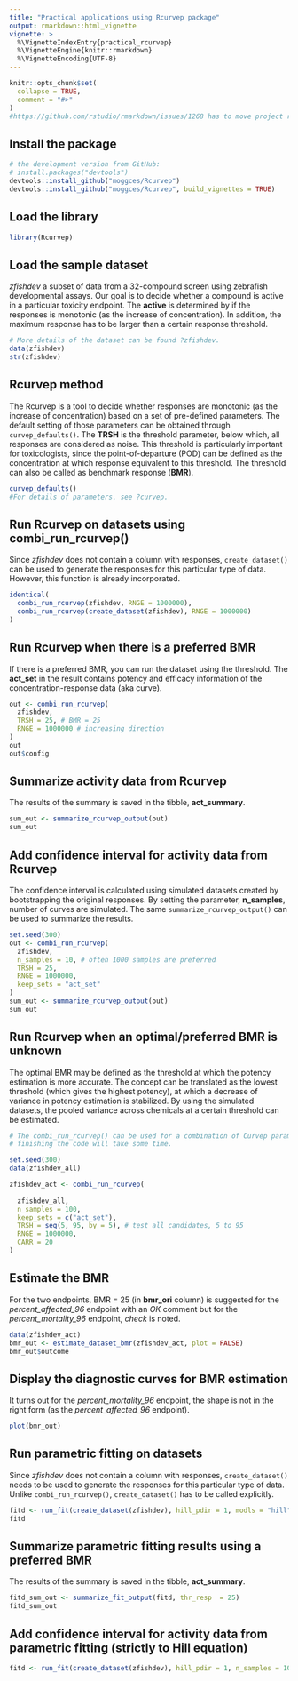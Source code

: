 ```yaml
---
title: "Practical applications using Rcurvep package"
output: rmarkdown::html_vignette
vignette: >
  %\VignetteIndexEntry{practical_rcurvep}
  %\VignetteEngine{knitr::rmarkdown}
  %\VignetteEncoding{UTF-8}
---
```


```r
knitr::opts_chunk$set(
  collapse = TRUE,
  comment = "#>"
)
#https://github.com/rstudio/rmarkdown/issues/1268 has to move project rmd_knit_tem
```

## Install the package

```r
# the development version from GitHub:
# install.packages("devtools")
devtools::install_github("moggces/Rcurvep")
devtools::install_github("moggces/Rcurvep", build_vignettes = TRUE)
```


## Load the library


```r
library(Rcurvep)
```

## Load the sample dataset

*zfishdev* a subset of data from a 32-compound screen using zebrafish developmental assays. 
Our goal is to decide whether a compound is active in a particular toxicity endpoint. 
The **active** is determined by if the responses is monotonic (as the increase of concentration). In addition, the maximum response has to be larger than a certain response threshold. 

```r
# More details of the dataset can be found ?zfishdev.
data(zfishdev) 
str(zfishdev)
```

## Rcurvep method

The Rcurvep is a tool to decide whether responses are monotonic (as the increase of concentration) based on a set of pre-defined parameters. The default setting of those parameters can be obtained through `curvep_defaults()`. The **TRSH** is the threshold parameter, below which, all responses are considered as noise. This threshold is particularly important for toxicologists, since the point-of-departure (POD) can be defined as the concentration at which response equivalent to this threshold. The threshold can also be called as benchmark response (**BMR**).


```r
curvep_defaults()
#For details of parameters, see ?curvep.

```

## Run Rcurvep on datasets using combi_run_rcurvep()

Since *zfishdev* does not contain a column with responses, `create_dataset()` can be used to generate the responses for this particular type of data. However, this function is already incorporated.

```r
identical(
  combi_run_rcurvep(zfishdev, RNGE = 1000000),
  combi_run_rcurvep(create_dataset(zfishdev), RNGE = 1000000)
)
```

## Run Rcurvep when there is a preferred BMR

If there is a preferred BMR, you can run the dataset using the threshold. The **act_set** in the result contains potency and efficacy information of the concentration-response data (aka curve). 

```r
out <- combi_run_rcurvep(
  zfishdev,
  TRSH = 25, # BMR = 25
  RNGE = 1000000 # increasing direction
)
out
out$config
```


## Summarize activity data from Rcurvep

The results of the summary is saved in the tibble, **act_summary**.

```r
sum_out <- summarize_rcurvep_output(out)
sum_out
```

## Add confidence interval for activity data from Rcurvep

The confidence interval is calculated using simulated datasets created by bootstrapping the original responses. By setting the parameter, **n_samples**, number of curves are simulated. The same `summarize_rcurvep_output()` can be used to summarize the results. 

```r
set.seed(300)
out <- combi_run_rcurvep(
  zfishdev,
  n_samples = 10, # often 1000 samples are preferred
  TRSH = 25,
  RNGE = 1000000,
  keep_sets = "act_set"
)
sum_out <- summarize_rcurvep_output(out)
sum_out
```


## Run Rcurvep when an optimal/preferred BMR is unknown

The optimal BMR may be defined as the threshold at which the potency estimation is more accurate. The concept can be translated as the lowest threshold (which gives the highest potency), at which a decrease of variance in potency estimation is stabilized. 
By using the simulated datasets, the pooled variance across chemicals at a certain threshold can be estimated. 


```r
# The combi_run_rcurvep() can be used for a combination of Curvep parameters. 
# finishing the code will take some time. 

set.seed(300)
data(zfishdev_all)

zfishdev_act <- combi_run_rcurvep(
  
  zfishdev_all, 
  n_samples = 100, 
  keep_sets = c("act_set"),
  TRSH = seq(5, 95, by = 5), # test all candidates, 5 to 95
  RNGE = 1000000, 
  CARR = 20
)

```

## Estimate the BMR

For the two endpoints, BMR = 25 (in **bmr_ori** column) is suggested for the *percent_affected_96* endpoint with an *OK* comment but for the *percent_mortality_96* endpoint, *check* is noted. 

```r
data(zfishdev_act)
bmr_out <- estimate_dataset_bmr(zfishdev_act, plot = FALSE)
bmr_out$outcome
```

## Display the diagnostic curves for BMR estimation

It turns out for the *percent_mortality_96* endpoint, the shape is not in the right form (as the *percent_affected_96* endpoint). 

```r
plot(bmr_out)
```

## Run parametric fitting on datasets

Since *zfishdev* does not contain a column with responses, `create_dataset()` needs to be used to generate the responses for this particular type of data. Unlike `combi_run_rcurvep()`, `create_dataset()` has to be called explicitly. 

```r
fitd <- run_fit(create_dataset(zfishdev), hill_pdir = 1, modls = "hill")
fitd
```

## Summarize parametric fitting results using a preferred BMR

The results of the summary is saved in the tibble, **act_summary**.


```r
fitd_sum_out <- summarize_fit_output(fitd, thr_resp  = 25)
fitd_sum_out
```


## Add confidence interval for activity data from parametric fitting (strictly to Hill equation)



```r
fitd <- run_fit(create_dataset(zfishdev), hill_pdir = 1, n_samples = 10, modls = "hill")
```


